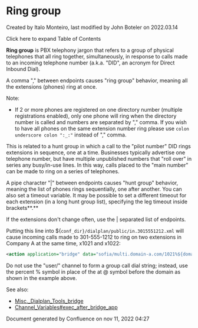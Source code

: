 
# Ring group 

 Created by  Italo Monteiro, last modified by  John Boteler on 2022.03.14

Click here to expand Table of Contents

**Ring group** is PBX telephony jargon that refers to a group of physical telephones that all ring together, simultaneously, in response to calls made to an incoming telephone number (a.k.a. "DID", an acronym for Direct Inbound Dial).

A comma "," between endpoints causes "ring group" behavior, meaning all the extensions (phones) ring at once.

Note:

* If 2 or more phones are registered on one directory number (multiple registrations enabled), only one phone will ring when the directory number is called and numbers are separated by "," comma. If you wish to have all phones on the same extension number ring please use `colon underscore colon ":_:"` instead of "," comma.

  
This is related to a hunt group in which a call to the "pilot number" DID rings extensions in sequence, one at a time. Businesses typically advertise one telephone number, but have multiple unpublished numbers that "roll over" in series any busy/in-use lines. In this way, calls placed to the "main number" can be made to ring on a series of telephones.

A pipe character "|" between endpoints causes "hunt group" behavior, meaning the list of phones rings sequentially, one after another. You can also set a timeout variable. It may be possible to set a different timeout for each extension (in a long hunt group list), specifying the leg timeout inside brackets**.**

  
If the extensions don't change often, use the | separated list of endpoints.

Putting this line into ${`conf_dir}/dialplan/public/in.3015551212.xml` will cause incoming calls made to 301-555-1212 to ring on two extensions in Company A at the same time, x1021 and x1022:

```xml
<action application="bridge" data="sofia/multi.domain-a.com/1021%${domain_name},sofia/multi.domain-a.com/1022%${domain_name}" />
```

  
Do not use the "user/" channel to form a group call dial string; instead, use the percent % symbol in place of the at @ symbol before the domain as shown in the example above.

  
See also:

* [Misc.\_Dialplan\_Tools\_bridge](../../Channel-Variables-Catalog/bridge_to_16353607.mdx#bridge_to)
* [Channel\_Variables#exec\_after\_bridge\_app](Channel-Variables_16352493.mdx#channel-variable-scope-example)

Document generated by Confluence on nov 11, 2022 04:27
